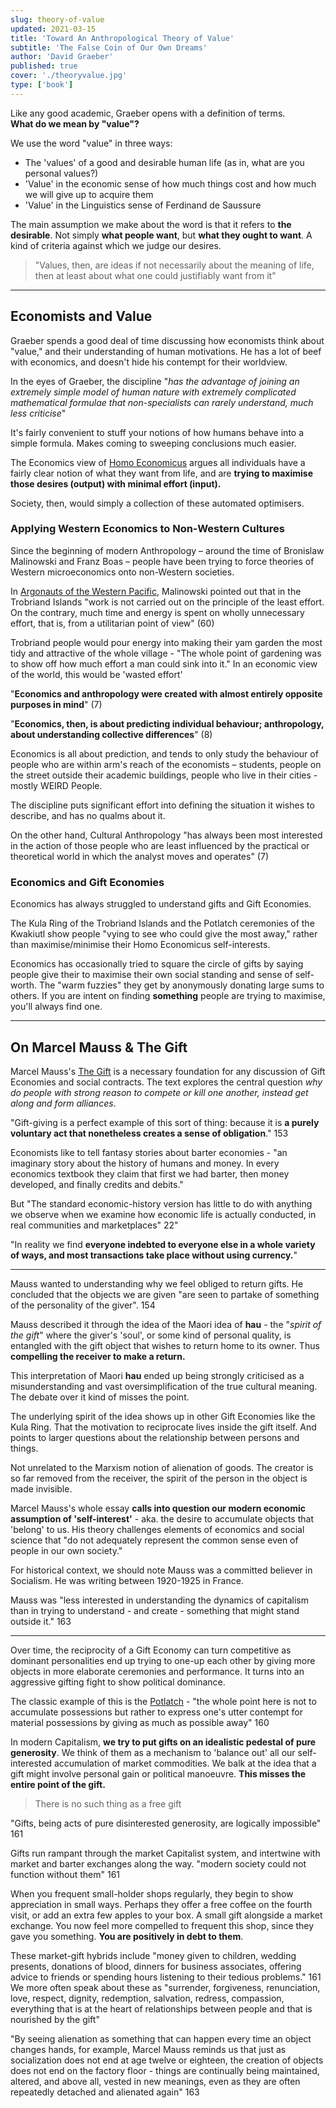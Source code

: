 ```yaml
---
slug: theory-of-value
updated: 2021-03-15
title: 'Toward An Anthropological Theory of Value'
subtitle: 'The False Coin of Our Own Dreams'
author: 'David Graeber'
published: true
cover: './theoryvalue.jpg'
type: ['book']
---
```


Like any good academic, Graeber opens with a definition of terms.  
**What do we mean by "value"?**

We use the word "value" in three ways:
- The 'values' of a good and desirable human life (as in, what are you personal values?)
- 'Value' in the economic sense of how much things cost and how much we will give up to acquire them
- 'Value' in the Linguistics sense of Ferdinand de Saussure

The main assumption we make about the word is that it refers to __the desirable__. Not simply **what people want**, but **what they ought to want**. A kind of criteria against which we judge our desires. 

> "Values, then, are ideas if not necessarily about the meaning of life, then at least about what one could justifiably want from it"

---

## Economists and Value

Graeber spends a good deal of time discussing how economists think about "value," and their understanding of human motivations. He has a lot of beef with economics, and doesn't hide his contempt for their worldview.

In the eyes of Graeber, the discipline "_has the advantage of joining an extremely simple model of human nature with extremely complicated mathematical formulae that non-specialists can rarely understand, much less criticise_"

It's fairly convenient to stuff your notions of how humans behave into a simple formula. Makes coming to sweeping conclusions much easier.

The Economics view of [Homo Economicus](https://en.wikipedia.org/wiki/Homo_economicus) argues all individuals have a fairly clear notion of what they want from life, and are **trying to maximise those desires (output) with minimal effort (input).**

Society, then, would simply a collection of these automated optimisers.

### Applying Western Economics to Non-Western Cultures

Since the beginning of modern Anthropology –  around the time of Bronislaw Malinowski and Franz Boas – people have been trying to force theories of Western microeconomics onto non-Western societies.

In [Argonauts of the Western Pacific](https://en.wikipedia.org/wiki/Argonauts_of_the_Western_Pacific), Malinowski pointed out that in the Trobriand Islands "work is not carried out on the principle of the least effort. On the contrary, much time and energy is spent on wholly unnecessary effort, that is, from a utilitarian point of view" (60)

Trobriand people would pour energy into making their yam garden the most tidy and attractive of the whole village - "The whole point of gardening was to show off how much effort a man could sink into it." In an economic view of the world, this would be 'wasted effort'

"**Economics and anthropology were created with almost entirely opposite purposes in mind**" (7)

"**Economics, then, is about predicting individual behaviour; anthropology, about understanding collective differences**" (8)

Economics is all about prediction, and tends to only study the behaviour of people who are within arm's reach of the economists – students, people on the street outside their academic buildings, people who live in their cities - mostly WEIRD People.

The discipline puts significant effort into defining the situation it wishes to describe, and has no qualms about it.

On the other hand, Cultural Anthropology "has always been most interested in the action of those people who are least influenced by the practical or theoretical world in which the analyst moves and operates" (7)

### Economics and Gift Economies

Economics has always struggled to understand gifts and Gift Economies.

The Kula Ring of the Trobriand Islands and the Potlatch ceremonies of the Kwakiutl show people "vying to see who could give the most away," rather than maximise/minimise their Homo Economicus self-interests.

Economics has occasionally tried to square the circle of gifts by saying people give their to maximise their own social standing and sense of self-worth. The "warm fuzzies" they get by anonymously donating large sums to others.
If you are intent on finding __something__ people are trying to maximise, you'll always find one.

---

## On Marcel Mauss & The Gift

Marcel Mauss's [The Gift](https://www.goodreads.com/book/show/349990.The_Gift) is a necessary foundation for any discussion of Gift Economies and social contracts. The text explores the central question _why do people with strong reason to compete or kill one another, instead get along and form alliances_.

"Gift-giving is a perfect example of this sort of thing: because it is **a purely voluntary act that nonetheless creates a sense of obligation**." 153

Economists like to tell fantasy stories about barter economies - "an imaginary story about the history of humans and money. In every economics textbook they claim that first we had barter, then money developed, and finally credits and debits." 

But "The standard economic-history version has little to do with anything we observe when we examine how economic life is actually conducted, in real communities and marketplaces" 22"

"In reality we find **everyone indebted to everyone else in a whole variety of ways, and most transactions take place without using currency.**" 

---

Mauss wanted to understanding why we feel obliged to return gifts. He concluded that the objects we are given "are seen to partake of something of the personality of the giver". 154

Mauss described it through the idea of the Maori idea of __hau__ - the "_spirit of the gift_" where the giver's 'soul', or some kind of personal quality, is entangled with the gift object that wishes to return home to its owner. Thus **compelling the receiver to make a return.**

This interpretation of Maori __hau__ ended up being strongly criticised as a misunderstanding and vast oversimplification of the true cultural meaning. The debate over it kind of misses the point.

The underlying spirit of the idea shows up in other Gift Economies like the Kula Ring. That the motivation to reciprocate lives inside the gift itself. And points to larger questions about the relationship between persons and things.

Not unrelated to the Marxism notion of alienation of goods. The creator is so far removed from the receiver, the spirit of the person in the object is made invisible.

Marcel Mauss's whole essay **calls into question our modern economic assumption of 'self-interest'** - aka. the desire to accumulate objects that 'belong' to us. His theory challenges elements of economics and social science that "do not adequately represent the common sense even of people in our own society."

For historical context, we should note Mauss was a committed believer in Socialism. He was writing between 1920-1925 in France.

Mauss was "less interested in understanding the dynamics of capitalism than in trying to understand - and create - something that might stand outside it." 163

---

Over time, the reciprocity of a Gift Economy can turn competitive as dominant personalities end up trying to one-up each other by giving more objects in more elaborate ceremonies and performance. It turns into an aggressive gifting fight to show political dominance.

The classic example of this is the [Potlatch](https://en.wikipedia.org/wiki/Potlatch) - "the whole point here is not to accumulate possessions but rather to express one's utter contempt for material possessions by giving as much as possible away" 160

In modern Capitalism, **we try to put gifts on an idealistic pedestal of pure generosity**. We think of them as a mechanism to 'balance out' all our self-interested accumulation of market commodities. We balk at the idea that a gift might involve personal gain or political manoeuvre. **This misses the entire point of the gift.**

> There is no such thing as a free gift

"Gifts, being acts of pure disinterested generosity, are logically impossible" 161

Gifts run rampant through the market Capitalist system, and intertwine with market and barter exchanges along the way. "modern society could not function without them" 161

When you frequent small-holder shops regularly, they begin to show appreciation in small ways. Perhaps they offer a free coffee on the fourth visit, or add an extra few apples to your box. A small gift alongside a market exchange. You now feel more compelled to frequent this shop, since they gave you something. **You are positively in debt to them**.

These market-gift hybrids include "money given to children, wedding presents, donations of blood, dinners for business associates, offering advice to friends or spending hours listening to their tedious problems." 161 We more often speak about these as "surrender, forgiveness, renunciation, love, respect, dignity, redemption, salvation, redress, compassion, everything that is at the heart of relationships between people and that is nourished by the gift"

"By seeing alienation as something that can happen every time an object changes hands, for example, Marcel Mauss reminds us that just as socialization does not end at age twelve or eighteen, the creation of objects does not end on the factory floor - things are continually being maintained, altered, and above all, vested in new meanings, even as they are often repeatedly detached and alienated again" 163
